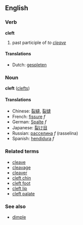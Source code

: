 ==English==
===Verb===
'''cleft'''

# past participle of ''to [[cleave]]''

====Translations====
*Dutch: [[gespleten]]

===Noun===
'''cleft''' ([[clefts]])

====Translations====
*Chinese: [[裂縫]], [[裂缝]]
*French: [[fissure]] ''f''
*German: [[Spalte]] ''f''
*Japanese: [[裂け目]]
*Russian: [[расселина]] ''f'' (rasselina)
*Spanish: [[hendidura]] ''f''

===Related terms===
*[[cleave]]
*[[cleavage]]
*[[cleaver]]
*[[cleft chin]]
*[[cleft foot]]
*[[cleft lip]]
*[[cleft palate]]

===See also===
*[[dimple]]